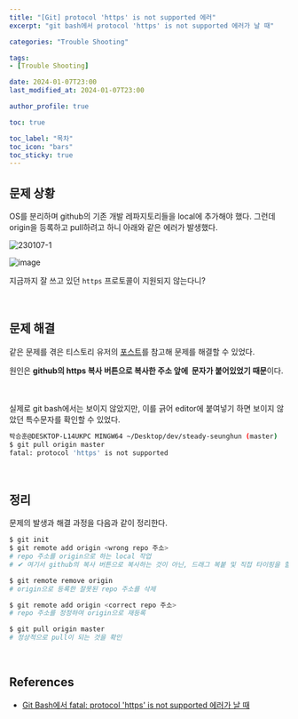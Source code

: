 ```yaml
---
title: "[Git] protocol 'https' is not supported 에러"
excerpt: "git bash에서 protocol 'https' is not supported 에러가 날 때"

categories: "Trouble Shooting"

tags:
- [Trouble Shooting]

date: 2024-01-07T23:00
last_modified_at: 2024-01-07T23:00

author_profile: true

toc: true

toc_label: "목차"
toc_icon: "bars"
toc_sticky: true
---
```


## 문제 상황

OS를 분리하며 github의 기존 개발 레파지토리들을 local에 추가해야 했다. 그런데 origin을 등록하고 pull하려고 하니 아래와 같은 에러가 발생했다.

![230107-1](https://github.com/Orchemi/PS/assets/86189596/06588ca7-91f5-4fcc-9f5b-e25c20d1a053)

![image](https://github.com/Orchemi/PS/assets/86189596/fabd83e9-4365-46e1-97d3-ec5dc4f288e1)

지금까지 잘 쓰고 있던 `https` 프로토콜이 지원되지 않는다니?

<br />

## 문제 해결

같은 문제를 겪은 티스토리 유저의 [포스트](https://skylit.tistory.com/431)를 참고해 문제를 해결할 수 있었다.

원인은 **github의 https 복사 버튼으로 복사한 주소 앞에 `` 문자가 붙어있었기 때문**이다. 

<br />

실제로 git bash에서는 보이지 않았지만, 이를 긁어 editor에 붙여넣기 하면 보이지 않았던 특수문자를 확인할 수 있었다.

```bash
박승훈@DESKTOP-L14UKPC MINGW64 ~/Desktop/dev/steady-seunghun (master)
$ git pull origin master
fatal: protocol 'https' is not supported
```

<br />

## 정리

문제의 발생과 해결 과정을 다음과 같이 정리한다.

```bash
$ git init
$ git remote add origin <wrong repo 주소>
# repo 주소를 origin으로 하는 local 작업
# ✔ 여기서 github의 복사 버튼으로 복사하는 것이 아닌, 드래그 복붙 및 직접 타이핑을 할 것

$ git remote remove origin 
# origin으로 등록한 잘못된 repo 주소를 삭제

$ git remote add origin <correct repo 주소>
# repo 주소를 정정하여 origin으로 재등록

$ git pull origin master
# 정상적으로 pull이 되는 것을 확인
```

<br />

## References

- [Git Bash에서 fatal: protocol 'https' is not supported 에러가 날 때](https://skylit.tistory.com/431)